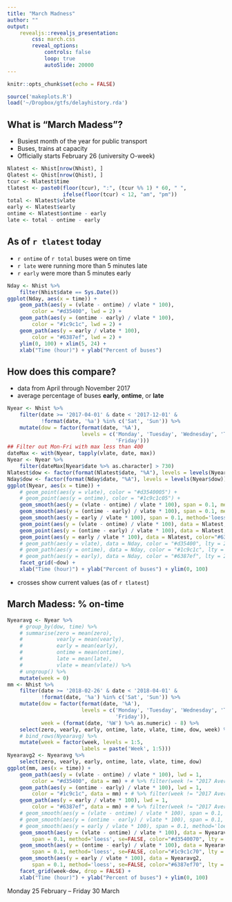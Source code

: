 ```yaml
---
title: "March Madness"
author: ""
output: 
    revealjs::revealjs_presentation:
        css: march.css
        reveal_options:
            controls: false
            loop: true
            autoSlide: 20000
---
```


```r
knitr::opts_chunk$set(echo = FALSE)
```

```r
source('makeplots.R')
load('~/Dropbox/gtfs/delayhistory.rda')
```

## What is "March Madess"?

- Busiest month of the year for public transport
- Buses, trains at capacity
- Officially starts February 26 (university O-week)

<!--
## How are we doing so far?

```r
## makePlots(c("2018-02-26" %>% as.Date, "2018-03-31" %>% as.Date))
makePlots(c("2018-02-01" %>% as.Date, "2018-03-31" %>% as.Date))
```
-->

```r
Nlatest <- Nhist[nrow(Nhist), ]
Qlatest <- Qhist[nrow(Qhist), ]
tcur <- Nlatest$time
tlatest <- paste0(floor(tcur), ":", (tcur %% 1) * 60, " ",
                  ifelse(floor(tcur) < 12, "am", "pm"))
total <- Nlatest$vlate
early <- Nlatest$early
ontime <- Nlatest$ontime - early
late <- total - ontime - early
```
## As of `r tlatest` today


* <span class='bigN ontime'>`r ontime`</span> of <span class='bigN total'>`r total`</span> buses were on time
* <span class='bigN late'>`r late`</span> were running more than 5 minutes late
* <span class='bigN early'>`r early`</span> were more than 5 minutes early

```r
Nday <- Nhist %>% 
    filter(Nhist$date == Sys.Date())
ggplot(Nday, aes(x = time)) + 
    geom_path(aes(y = (vlate - ontime) / vlate * 100),
        color = "#d35400", lwd = 2) +
    geom_path(aes(y = (ontime - early) / vlate * 100),
        color = "#1c9c1c", lwd = 2) + 
    geom_path(aes(y = early / vlate * 100),
        color = "#6387ef", lwd = 2) +
    ylim(0, 100) + xlim(5, 24) +
    xlab("Time (hour)") + ylab("Percent of buses")
```

## How does this compare?

* data from April through November 2017
* average percentage of buses <strong class='early'>early</strong>, 
  <strong class='ontime'>ontime</strong>, or <strong class='late'>late</strong>
```r
Nyear <- Nhist %>%
    filter(date >= '2017-04-01' & date < '2017-12-01' & 
           !format(date, '%a') %in% c('Sat', 'Sun')) %>%
    mutate(dow = factor(format(date, '%A'),
                        levels = c('Monday', 'Tuesday', 'Wednesday', 'Thursday', 
                                   'Friday')))
## Filter out Mon-Fri with max less than 400
dateMax <- with(Nyear, tapply(vlate, date, max))
Nyear <- Nyear %>%
    filter(dateMax[Nyear$date %>% as.character] > 730)
Nlatest$dow <- factor(format(Nlatest$date, "%A"), levels = levels(Nyear$dow))
Nday$dow <- factor(format(Nday$date, "%A"), levels = levels(Nyear$dow))
ggplot(Nyear, aes(x = time)) + 
    # geom_point(aes(y = vlate), color = "#d3540005") + 
    # geom_point(aes(y = ontime), color = "#1c9c1c05") +
    geom_smooth(aes(y = (vlate - ontime) / vlate * 100), span = 0.1, method='loess', se=FALSE, color="#d35400") +
    geom_smooth(aes(y = (ontime - early) / vlate * 100), span = 0.1, method='loess', se=FALSE, color="#1c9c1c") +
    geom_smooth(aes(y = early / vlate * 100), span = 0.1, method='loess', se=FALSE, color="#6387ef") +
    geom_point(aes(y = (vlate - ontime) / vlate * 100), data = Nlatest, color="#d35400", size = 2, stroke=2, pch = 4) +
    geom_point(aes(y = (ontime - early) / vlate * 100), data = Nlatest, color="#1c9c1c", size = 2, stroke=2, pch = 4) +
    geom_point(aes(y = early / vlate * 100), data = Nlatest, color="#6387ef", size = 2, stroke=2, pch = 4) +
    # geom_path(aes(y = vlate), data = Nday, color = "#d35400", lty = 2) +
    # geom_path(aes(y = ontime), data = Nday, color = "#1c9c1c", lty = 2) + 
    # geom_path(aes(y = early), data = Nday, color = "#6387ef", lty = 2) +
    facet_grid(~dow) +
    xlab("Time (hour)") + ylab("Percent of buses") + ylim(0, 100)
```
* crosses show current values (as of `r tlatest`)


## March Madess: % on-time

```r
Nyearavg <- Nyear %>%
    # group_by(dow, time) %>%
    # summarise(zero = mean(zero),
    #           vearly = mean(vearly),
    #           early = mean(early),
    #           ontime = mean(ontime),
    #           late = mean(late),
    #           vlate = mean(vlate)) %>%
    # ungroup() %>%
    mutate(week = 0)
mm <- Nhist %>%
    filter(date >= '2018-02-26' & date < '2018-04-01' &
           !format(date, '%a') %in% c('Sat', 'Sun')) %>%
    mutate(dow = factor(format(date, '%A'),
                        levels = c('Monday', 'Tuesday', 'Wednesday', 'Thursday', 
                                   'Friday')),
           week = (format(date, '%W') %>% as.numeric) - 8) %>%
    select(zero, vearly, early, ontime, late, vlate, time, dow, week) %>%
    # bind_rows(Nyearavg) %>%
    mutate(week = factor(week, levels = 1:5, 
                        labels = paste('Week', 1:5)))
Nyearavg2 <- Nyearavg %>% 
    select(zero, vearly, early, ontime, late, vlate, time, dow)
ggplot(mm, aes(x = time)) +
    geom_path(aes(y = (vlate - ontime) / vlate * 100), lwd = 1,
        color = "#d35400", data = mm) + # %>% filter(week != "2017 Average")) +
    geom_path(aes(y = (ontime - early) / vlate * 100), lwd = 1,
        color = "#1c9c1c", data = mm) + # %>% filter(week != "2017 Average")) + 
    geom_path(aes(y = early / vlate * 100), lwd = 1,
        color = "#6387ef", data = mm) + # %>% filter(week != "2017 Average")) +
    # geom_smooth(aes(y = (vlate - ontime) / vlate * 100), span = 0.1, method='loess', se=FALSE, color="#d35400") +
    # geom_smooth(aes(y = (ontime - early) / vlate * 100), span = 0.1, method='loess', se=FALSE, color="#1c9c1c") +
    # geom_smooth(aes(y = early / vlate * 100), span = 0.1, method='loess', se=FALSE, color="#6387ef") +
    geom_smooth(aes(y = (vlate - ontime) / vlate * 100), data = Nyearavg2,
        span = 0.1, method='loess', se=FALSE, color="#d3540070", lty = 2, lwd = 0.5) +
    geom_smooth(aes(y = (ontime - early) / vlate * 100), data = Nyearavg2,
        span = 0.1, method='loess', se=FALSE, color="#1c9c1c70", lty = 2, lwd = 0.5) +
    geom_smooth(aes(y = early / vlate * 100), data = Nyearavg2,
        span = 0.1, method='loess', se=FALSE, color="#6387ef70", lty = 2, lwd = 0.5) +
    facet_grid(week~dow, drop = FALSE) +
    xlab("Time (hour)") + ylab("Percent of buses") + ylim(0, 100)
```

Monday 25 February &ndash; Friday 30 March